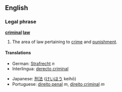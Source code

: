 ==English==
===Legal phrase===
{{wikipedia}}
'''[[criminal]] [[law]]'''

# {{law}} The area of law pertaining to [[crime]] and [[punishment]].

==== Translations ====
{{top}}
* German: [[Strafrecht]] ''n''
* Interlingua: [[derecto criminal]]
{{mid}}
* Japanese: [[刑法]] ([[けいほう]] keihō)
* Portuguese: [[direito penal]] ''m'', [[direito criminal]] ''m''
{{bottom}}